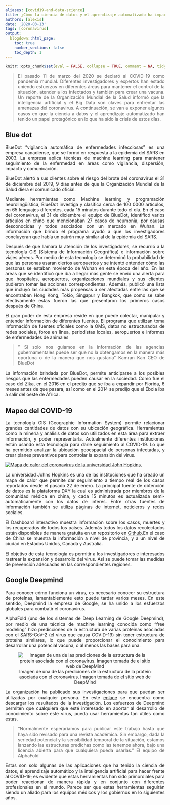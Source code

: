 ```yaml
---
aliases: [covid19-and-data-science]
title: ¿Cómo la ciencia de datos y el aprendizaje automatizado ha impactado la investigación del COVID-19?
authors: [alexis]
date: '2020-03-13'
tags: [coronavirus]
output:
  blogdown::html_page:
    toc: true
    number_sections: false
    toc_depth: 1
---
```


```r
knitr::opts_chunk$set(eval = FALSE, collapse = TRUE, comment = NA, tidy = FALSE)
```

<div style="text-align: justify">

> El pasado 11 de marzo del 2020 se declaró al COVID-19 como pandemia mundial. Diferentes investigadores y expertos han estado uniendo esfuerzos en diferentes áreas para mantener el control de la situación, atender a los infectados y también para crear una vacuna. Un reporte de la Organización Mundial de la Salud informó que la inteligencia artificial y el Big Data son claves para enfrentar las amenazas del coronavirus. A continuación, se van a exponer algunos casos en que la ciencia a datos y el aprendizaje automatizado han tenido un papel protagónico en lo que ha sido la crisis de estos días.

## Blue dot

BlueDot “vigilancia automática de enfermedades infecciosas” es una empresa canadiense, que se formó en respuesta a la epidemia del SARS en 2003. La empresa aplica técnicas de machine learning para mantener seguimiento de la enfermedad en áreas como vigilancia, dispersión, impacto y comunicación.

BlueDot alertó a sus clientes sobre el riesgo del brote del coronavirus el 31 de diciembre del 2019, 9 días antes de que la Organización Mundial de la Salud diera el comunicado oficial.

Mediante herramientas como Machine learning y programación neurolingüística, BlueDot investiga y clasifica cerca de 100 0000 artículos, en 65 lenguajes diferentes, cada 15 minutos durante todo el día. En el caso del coronavirus, el 31 de diciembre el equipo de BlueDot, identificó varios artículos en chino que mencionaban 27 casos de neumonía, por causas desconocidas y todos asociados con un mercado en Wuhan. La información que brindo el programa ayudó a que los investigadores concluyeran que había un patrón muy similar al de la epidemia del SARS.

Después de que llamara la atención de los investigadores, se recurrió a la tecnología GIS (Sistema de Información Geográfica) e información sobre viajes aéreos. Por medio de esta tecnología se determinó la probabilidad de que las personas usaran ciertos aeropuertos y se intentó entender cómo las personas se estaban moviendo de Wuhan en esta época del año. En las áreas que se identificó que iba a llegar más gente se envió una alerta para que hospitales, aeropuertos, organizaciones mundiales y sus clientes pudieron tomar las acciones correspondientes. Además, publicó una lista que incluyó las ciudades más propensas a ser afectadas entre las que se encontraban Hong Kong, Tokio, Singapur y Bangkok, que como se sabe efectivamente estas fueron las que presentaron los primeros casos después de China.

El gran poder de esta empresa reside en que puede colectar, manipular y entender información de diferentes fuentes. El programa que utilizan toma información de fuentes oficiales como la OMS, datos no estructurados de redes sociales, foros en línea, periodistas locales, aeropuertos e informes de enfermedades de animales 

> " Si solo nos guiamos en la información de las agencias gubernamentales puede ser que no la obtengamos en la manera más oportuna o de la manera que nos gustaría" Kamran Kan CEO de BlueDot

La información brindada por BlueDot, permite anticiparse a los posibles riesgos que las enfermedades pueden causar en la sociedad. Como fue el caso del Zika, en el 2016 en el predijo que se iba a expandir por Florida, 6 meses antes de que pasara, así como en el 2014 se predijo que el Ébola iba a salir del oeste de África.

## Mapeo del COVID-19

La tecnología GIS (Geographic Information System) permite relacionar grandes cantidades de datos con su ubicación geográfica. Herramientas como la minería y análisis de datos son utilizados en esta área para extraer información, y poder representarla. Actualmente diferentes instituciones están usando esta tecnología para darle seguimiento al COVID-19. Lo que ha permitido analizar la ubicación geoespacial de personas infectadas, y crear planes preventivos para controlar la expansión del virus.


[![Mapa de calor del coronavirus de la universidad John Hopkins.](map.png)](https://gisanddata.maps.arcgis.com/apps/opsdashboard/index.html#/bda7594740fd40299423467b48e9ecf6)

La universidad Johns Hopkins es una de las instituciones que ha creado un mapa de calor que permite dar seguimiento a tiempo real de los casos reportados desde el pasado 22 de enero. La principal fuente de obtención de datos es la plataforma DXY la cual es administrada por miembros de la comunidad médica en china, y cada 15 minutos es actualizada semi- automáticamente con los datos de interés. Entre otras fuentes de información también se utiliza páginas de internet, noticieros y redes sociales.

El Dashboard interactivo muestra información sobre los casos, muertes y los recuperados de todos los países. Además todos los datos recolectados están disponibles de manera gratuita en un repositorio en [Github](https://github.com/CSSEGISandData/COVID-19).En el caso de China se muestra la información a nivel de provincia, y a un nivel de ciudad en Estados Unidos, Canadá y Australia.

El objetivo de esta tecnología es permitir a los investigadores e interesados rastrear la expansión y desarrollo del virus. Así se puede tomar las medidas de prevención adecuadas en las correspondientes regiones.

## Google Deepmind

Para conocer cómo funciona un virus, es necesario conocer su estructura de proteínas, lamentablemente esto puede tardar varios meses. En este sentido, Deepmind la empresa de Google, se ha unido a los esfuerzos globales para combatir el coronavirus.

AlphaFold (uno de los sistemas de Deep Learning de Google Deepmind), por medio de una técnica de machine learning conocida como “free modeling” hizo predicciones de la estructura de varias proteínas asociadas con el SARS-CoV-2 (el virus que causa COVID-19) sin tener estructura de proteína similares, lo que puede proporcionar el conocimiento para desarrollar una potencial vacuna, o al menos las bases para una.

<div/>

<center>

![Imagen de una de las prediciones de la estructura de la protein asociada con el coronavirus. Imagen tomada de el sitio web de DeepMind](deepmindprotein.png)

</center>

<div style="text-align: justify">


La organización ha publicado sus investigaciones para que puedan ser utilizadas por cualquier persona. En este [enlace](https://deepmind.com/research/open-source/computational-predictions-of-protein-structures-associated-with-COVID-19) se encuentra como descargar los resultados de la investigación. Los esfuerzos de Deepmind permiten que cualquiera que esté interesado en aportar al desarrollo de conocimiento sobre este virus, pueda usar herramientas tan útiles como estas.

>“Normalmente esperaríamos para publicar este trabajo hasta que haya sido revisado para una revista académica. Sin embargo, dada la seriedad potencial y la sensibilidad temporal de la situación, estamos lanzando las estructuras predichas como las tenemos ahora, bajo una licencia abierta para que cualquiera pueda usarlas.” El equipo de AlphaFold

Estas son solo algunas de las aplicaciones que ha tenido la ciencia de datos, el aprendizaje automático y la inteligencia artificial para hacer frente al COVID-19; es evidente que estas herramientas han sido primordiales para poder reaccionar de manera rápida y en conjunto con diferentes profesionales en el mundo. Parece ser que estas herramientas seguirán siendo un aliado para los equipos médicos y los gobiernos en lo siguientes años.  

